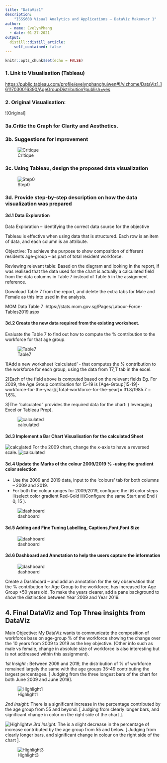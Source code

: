```yaml
---
title: "DataViz1"
description: 
    "ISSS608 Visual Analytics and Applications – DataViz Makeover 1" 
author:
  - name: EvelynPhang
  - date: 01-27-2021
output:
  distill::distill_article:
    self_contained: false
---
```

```r
knitr::opts_chunk$set(echo = FALSE)
```

### 1. Link to Visualisation (Tableau)

<https://public.tableau.com/profile/evelynphanghuiwen#!/vizhome/DataViz1_16117030016390/AgeGroupDistribution?publish=yes>

### 2. Original Visualisation: 
![Original]

### 3a.Critic the Graph for Clarity and Aesthetics. 
### 3b. Suggestions for Improvement

![Critique](data/Table1.png)

### 3c. Using Tableau, design the proposed data visualization

![Step0](data/draft.png)

###  3d. Provide step-by-step description on how the data visualization was prepared


####  3d.1 Data Exploration

Data Exploration – identifying the correct data source for the objective

Tableau is effective when using data that is structured. Each row is an item of data, and each column is an attribute. 

Objective: To achieve the purpose to show composition of different residents age-group – as part of total resident workforce.

Reviewing relevant table: Based on the diagram and looking in the report, if was realised that the data used for the chart is actually a calculated field from the data columns in Table 7 instead of Table 5 in the assignment reference.

Download Table 7 from the report, and delete the extra tabs for Male and Female as this into used in the analysis.

MOM Data Table 7 :https://stats.mom.gov.sg/Pages/Labour-Force-Tables2019.aspx


####  3d.2 Create the new data required from the existing worksheet.

Evaluate the Table 7 to find out how to compute the % contribution to the workforce for that age group.

![Table7](data/Table7.jpg)

1)Add a new worksheet ‘calculated’ - that computes the % contribution to the workforce for each group, using the data from T7_T tab in the excel. 

2)Each of the field above is computed based on the relevant fields 
Eg. For 2009, the Age Group contribution for 15-19 is 
[Age-Group[15-19]-workforce-for-the-year]/[Total-workforce-for-the-year]=  31.8/1985.7 = 1.6%. 

3)The “calculated” provides the required data for the chart: ( leveraging Excel or Tableau Prep).

![calculated](data/Calculated.png)

####  3d.3 Implement a Bar Chart Visualisation for the calculated Sheet

![calculated](data/Step0.png)
For the 2009 chart, change the x-axis to have a reversed scale.
![calculated](data/Step1.png)

####  3d.4 Update the Marks of the colour 2009/2019 % -using the gradient color selection

* Use the 2009 and 2019 data, input to the ‘colours’ tab for both columns – 2009 and 2019.
* For both the colour ranges for 2009/2019, configure the 
i)6 color steps
ii)select  color gradient Red-Gold
iii)Configure the same Start and End ( 0, 15 ).

![dashboard](data/Step4.jpg)

#### 3d.5 Adding and Fine Tuning Labelling, Captions,Font,Font Size

![dashboard](data/Step5.jpg)

####  3d.6 Dashboard and Annotation to help the users capture the information

![dashboard](data/final.jpg)

Create a Dashboard – and add an annotation for the key observation that the % contribution for Age Group to the workforce, has increased for Age Group >50 years old. To make the years clearer, add a pane background to show the distinction between Year 2009 and Year 2019.


## 4. Final DataViz and Top Three insights from DataViz

Main Objective: My DataViz wants to communicate the composition of workforce base on age-group % of the workforce showing the change over the 10 years from 2009 to 2019 as the key objective. 
(Other info such as male vs female, change in absolute size of workforce is also interesting but is not addressed within this assignment).

*1st Insight :* 
Between 2009 and 2019, the distribution of % of workforce remained largely the same with the age groups 35-49 contributing the largest percentages. [ Judging from the three longest bars of the chart for both June 2009 and June 2019].

![Highlight1](data/Highlight1.jpg)


*2nd Insight:*
There is a significant increase in the percentage contributed by the age group from 55 and beyond.  [ Judging from clearly longer bars, and significant change in color on the right side of the chart ].

![Highlightw](data/Highlight2.jpg)
*3rd Insight:*
The is a slight decrease in the percentage of increase contributed by the age group from 55 and below.  [ Judging from clearly longer bars, and significant change in colour on the right side of the chart ].

![Highlight3](data/Highlight3.jpg)




